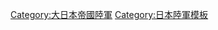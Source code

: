 {{Navbox
|name  = 日本军陆军序列军
|title = [[大日本帝国]][[大日本帝國陸軍|陸軍]]的[[大日本帝国陆军军列表|軍]]
|state = {{{state|autocollapse}}}
|bodyclass = hlist

|group1 = <div style="text-align: center;">命名編制</div>
|list1 =
* [[威海衛佔領軍 (日本陸軍)|威海衛佔領軍]]
* [[支那駐屯軍]]
* [[朝鮮軍 (日本陸軍)|朝鮮軍]]
* [[遼東守備軍 (日本陸軍)|遼東守備軍]]
* [[鴨綠江軍 (日本陸軍)|鴨綠江軍]]
* [[青島守備軍 (日本陸軍)|青島守備軍]]
* [[浦盐派遣军]]
* [[臺灣軍]]
* [[关东军]]<sup>註</sup>
* {{Link-ja|薩哈林州派遣軍|サガレン州派遣軍}}
* [[上海派遣軍]]
* [[駐蒙軍]]
* [[印度支那派遣軍]]
* [[機甲軍]]
* [[東京防衛軍]]

|group2 = 編號編制
|list2 =
* [[第1軍 (日本陸軍)|1]]
* [[第2軍 (日本陸軍)|2]]
* [[第3軍 (日本陸軍)|3]]
* [[第4軍 (日本陸軍)|4]]
* [[第5军 (日本陆军)|5]]
* [[第6軍 (日本陸軍)|6]]
* [[第10軍 (日本陸軍)|10]]
* [[第11軍 (日本陸軍)|11]]
* [[第12軍 (日本陸軍)|12]]
* [[第13軍 (日本陸軍)|13]]
* [[第14方面軍 (日本陸軍)|14]]
* [[第15軍 (日本陸軍)|15]]
* [[第16軍 (日本陸軍)|16]]
* [[第17軍 (日本陸軍)|17]]
* [[第18軍 (日本陸軍)|18]]
* [[第19軍 (日本陸軍)|19]]
* [[第20軍 (日本陸軍)|20]]
* [[第21軍 (日本陸軍)|21]]
* [[第22軍 (日本陸軍)|22]]
* [[第23軍 (日本陸軍)|23]]
* [[第25軍 (日本陸軍)|25]]
* [[第27軍 (日本陸軍)|27]]
* [[第28軍 (日本陸軍)|28]]
* [[第29軍 (日本陸軍)|29]]
* [[第30軍 (日本陸軍)|30]]
* [[第31軍 (日本陸軍)|31]]
* [[第32軍 (日本陸軍)|32]]
* [[第33軍 (日本陸軍)|33]]
* [[第34軍 (日本陸軍)|34]]
* [[第35軍 (日本陸軍)|35]]
* [[第36軍 (日本陸軍)|36]]
* [[第37軍 (日本陸軍)|37]]
* [[第38軍 (日本陸軍)|38]]
* [[第18方面軍 (日本陸軍)|39]]
* [[第40軍 (日本陸軍)|40]]
* [[第41軍 (日本陸軍)|41]]
* [[第43軍 (日本陸軍)|43]]
* [[第44軍 (日本陸軍)|44]]
* [[第50軍 (日本陸軍)|50]]
* [[第51軍 (日本陸軍)|51]]
* [[第52軍 (日本陸軍)|52]]
* [[第53軍 (日本陸軍)|53]]
* [[第54軍 (日本陸軍)|54]]
* [[第55軍 (日本陸軍)|55]]
* [[第56軍 (日本陸軍)|56]]
* [[第57軍 (日本陸軍)|57]]
* [[第58軍 (日本陸軍)|58]]
* [[第59軍 (日本陸軍)|59]]

|group3 = <div style="text-align: center;">航空軍</div>
|list3 =
* [[第1航空军 (日本陆军)|1]]
* [[第2航空军 (日本陆军)|2]]
* [[第3航空军 (日本陆军)|3]]
* [[第4航空军 (日本陆军)|4]]
* [[第5航空军 (日本陆军)|5]]
* [[第6航空军 (日本陆军)|6]]

|below =
* 註：1942年10月前為軍編制

}}<noinclude>
{{collapsible option}}
[[Category:大日本帝國陸軍]]
[[Category:日本陸軍模板]]
</noinclude>